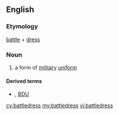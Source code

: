 ==English==
{{wikipedia}}

===Etymology===
[[battle]] + [[dress]]

===Noun===
{{en-noun|~|es}}

# a form of [[military]] [[uniform]]

====Derived terms====
* {{l|en|BD}}, [[BDU]] {{qualifier|abbreviation}}

[[cy:battledress]]
[[my:battledress]]
[[vi:battledress]]